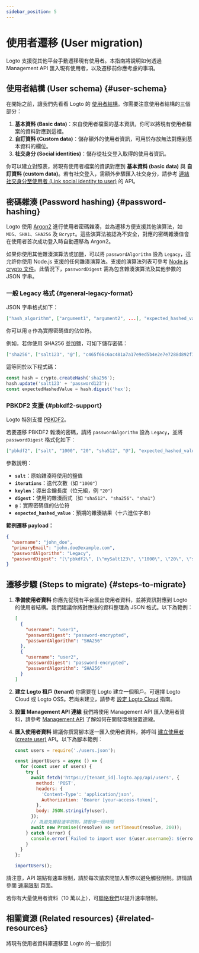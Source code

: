 ```yaml
---
sidebar_position: 5
---
```


# 使用者遷移 (User migration)

Logto 支援從其他平台手動遷移現有使用者。本指南將說明如何透過 Management API 匯入現有使用者，以及遷移前你應考慮的事項。

## 使用者結構 (User schema) \{#user-schema}

在開始之前，讓我們先看看 Logto 的 [使用者結構](/user-management/user-data/#user-profile)。你需要注意使用者結構的三個部分：

1. **基本資料 (Basic data)**：來自使用者檔案的基本資訊，你可以將現有使用者檔案的資料對應到這裡。
2. **自訂資料 (Custom data)**：儲存額外的使用者資訊，可用於存放無法對應到基本資料的欄位。
3. **社交身分 (Social identities)**：儲存從社交登入取得的使用者資訊。

你可以建立對照表，將現有使用者檔案的資訊對應到 **基本資料 (basic data)** 與 **自訂資料 (custom data)**。若有社交登入，需額外步驟匯入社交身分，請參考 [連結社交身分至使用者 (Link social identity to user)](https://openapi.logto.io/operation/operation-createuseridentity) 的 API。

## 密碼雜湊 (Password hashing) \{#password-hashing}

Logto 使用 [Argon2](https://en.wikipedia.org/wiki/Argon2) 進行使用者密碼雜湊，並為遷移方便支援其他演算法，如 `MD5`、`SHA1`、`SHA256` 及 `Bcrypt`。這些演算法被認為不安全，對應的密碼雜湊值會在使用者首次成功登入時自動遷移為 Argon2。

如果你使用其他雜湊演算法或加鹽，可以將 `passwordAlgorithm` 設為 `Legacy`，這允許你使用 Node.js 支援的任何雜湊演算法。支援的演算法列表可參考 [Node.js crypto 文件](https://nodejs.org/api/crypto.html#cryptogethashes)。此情況下，`passwordDigest` 需為包含雜湊演算法及其他參數的 JSON 字串。

### 一般 Legacy 格式 \{#general-legacy-format}

JSON 字串格式如下：

```json
["hash_algorithm", ["argument1", "argument2", ...], "expected_hashed_value"]
```

你可以用 `@` 作為實際密碼值的佔位符。

例如，若你使用 SHA256 並加鹽，可如下儲存密碼：

```json
["sha256", ["salt123", "@"], "c465f66c6ac481a7a17e9ed5b4e2e7e7288d892f12bf1c95c140901e9a70436e"]
```

這等同於以下程式碼：

```ts
const hash = crypto.createHash('sha256');
hash.update('salt123' + 'password123');
const expectedHashedValue = hash.digest('hex');
```

### PBKDF2 支援 \{#pbkdf2-support}

Logto 特別支援 [PBKDF2](https://en.wikipedia.org/wiki/PBKDF2)。

若要遷移 PBKDF2 雜湊的密碼，請將 `passwordAlgorithm` 設為 `Legacy`，並將 `passwordDigest` 格式化如下：

```json
["pbkdf2", ["salt", "1000", "20", "sha512", "@"], "expected_hashed_value"]
```

參數說明：

- **`salt`**：原始雜湊時使用的鹽值
- **`iterations`**：迭代次數（如 `"1000"`）
- **`keylen`**：導出金鑰長度（位元組，例 `"20"`）
- **`digest`**：使用的雜湊函式（如 `"sha512"`、`"sha256"`、`"sha1"`）
- **`@`**：實際密碼值的佔位符
- **`expected_hashed_value`**：預期的雜湊結果（十六進位字串）

**範例遷移 payload：**

```json
{
  "username": "john_doe",
  "primaryEmail": "john.doe@example.com",
  "passwordAlgorithm": "Legacy",
  "passwordDigest": "[\"pbkdf2\", [\"mySalt123\", \"1000\", \"20\", \"sha512\", \"@\"], \"c465f66c6ac481a7a17e9ed5b4e2e7e7288d892f12bf1c95c140901e9a70436e\"]"
}
```

## 遷移步驟 (Steps to migrate) \{#steps-to-migrate}

1.  **準備使用者資料**
    你應先從現有平台匯出使用者資料，並將資訊對應到 Logto 的使用者結構。我們建議你將對應後的資料整理為 JSON 格式。以下為範例：

    ```json
    [
      {
        "username": "user1",
        "passwordDigest": "password-encrypted",
        "passwordAlgorithm": "SHA256"
      },
      {
        "username": "user2",
        "passwordDigest": "password-encrypted",
        "passwordAlgorithm": "SHA256"
      }
    ]
    ```

2.  **建立 Logto 租戶 (tenant)**
    你需要在 Logto 建立一個租戶。可選擇 Logto Cloud 或 Logto OSS。若尚未建立，請參考 [設定 Logto Cloud](/introduction/set-up-logto-cloud/#create-logto-tenant) 指南。
3.  **設置 Management API 連線**
    我們將使用 Management API 匯入使用者資料，請參考 [Management API](/integrate-logto/interact-with-management-api) 了解如何在開發環境設置連線。
4.  **匯入使用者資料**
    建議你撰寫腳本逐一匯入使用者資料，將呼叫 [建立使用者 (create user)](https://openapi.logto.io/operation/operation-createuser) API。以下為腳本範例：

    ```jsx
    const users = require('./users.json');

    const importUsers = async () => {
      for (const user of users) {
        try {
          await fetch('https://[tenant_id].logto.app/api/users', {
            method: 'POST',
            headers: {
              'Content-Type': 'application/json',
              Authorization: 'Bearer [your-access-token]',
            },
            body: JSON.stringify(user),
          });
          // 為避免觸發速率限制，請暫停一段時間
          await new Promise((resolve) => setTimeout(resolve, 200));
        } catch (error) {
          console.error(`Failed to import user ${user.username}: ${error.message}`);
        }
      }
    };

    importUsers();
    ```

請注意，API 端點有速率限制，請於每次請求間加入暫停以避免觸發限制。詳情請參閱 [速率限制](/integrate-logto/interact-with-management-api/#rate-limit) 頁面。

若你有大量使用者資料（10 萬以上），可[聯絡我們](https://logto.io/contact)以提升速率限制。

## 相關資源 (Related resources) \{#related-resources}

<Url href="https://blog.logto.io/general-migration-guide">
  將現有使用者資料庫遷移至 Logto 的一般指引
</Url>
